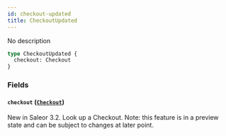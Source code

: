 ```yaml
---
id: checkout-updated
title: CheckoutUpdated
---
```



No description

```graphql
type CheckoutUpdated {
  checkout: Checkout
}
```


### Fields

#### `checkout` ([`Checkout`](../../../developer/api-reference/objects/checkout))

New in Saleor 3.2. Look up a Checkout. Note: this feature is in a preview state and can be subject to changes at later point.




